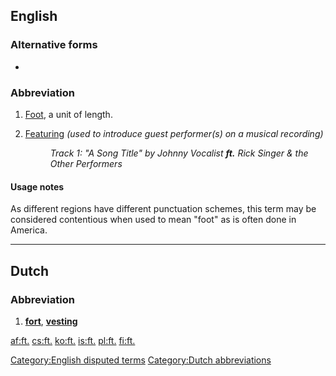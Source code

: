 {{also|ft|Ft|Ft.|FT}}
==English==

===Alternative forms===
* {{l|en|ft}}

===Abbreviation===
{{rfc-header|Abbreviation}}
{{head|en|abbreviation}}

# {{label|en|US}} [[foot|Foot]], a unit of length.
# [[featuring|Featuring]] ''(used to introduce guest performer(s) on a musical recording)''
#: ''Track 1: "A Song Title" by Johnny Vocalist '''ft.''' Rick Singer & the Other Performers''

====Usage notes====
As different regions have different punctuation schemes, this term may be considered contentious when used to mean "foot" as is often done in America.

[[Category:English disputed terms]]

----

==Dutch==

===Abbreviation===
{{rfc-header|Abbreviation}}
{{head|nl|abbreviation}}
# '''[[fort#Dutch|fort]]''', '''[[vesting#Dutch|vesting]]'''

[[Category:Dutch abbreviations]]

[[af:ft.]]
[[cs:ft.]]
[[ko:ft.]]
[[is:ft.]]
[[pl:ft.]]
[[fi:ft.]]